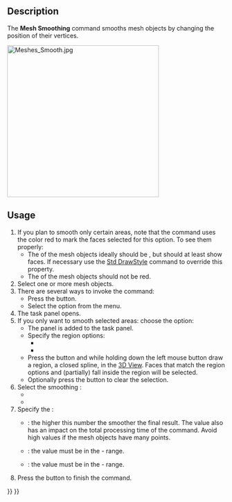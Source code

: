 <languages/>
<translate>

<!--T:4-->
{{Docnav
|[[Mesh_SegmentationBestFit|SegmentationBestFit]]
|[[Mesh_Decimating|Decimating]]
|[[Mesh_Workbench|Mesh]]
|IconL=Mesh_SegmentationBestFit.svg
|IconR=Mesh_Decimating.svg
|IconC=Workbench_Mesh.svg
}}

<!--T:5-->
{{GuiCommand
|Name=Mesh Smoothing
|MenuLocation=Meshes → Smooth
|Workbenches=[[Mesh_Workbench|Mesh]]
}}

==Description== <!--T:6-->

<!--T:7-->
The '''Mesh Smoothing''' command smooths mesh objects by changing the position of their vertices.

</translate>
[[Image:Meshes_Smooth.jpg|350px]]
<translate>
<!--T:3-->
{{Caption|The Smoothing task panel after choosing the Only selection option}}

==Usage== <!--T:8-->

<!--T:9-->
# If you plan to smooth only certain areas, note that the command uses the color red to mark the faces selected for this option. To see them properly:
#* The {{PropertyView|Display Mode}} of the mesh objects ideally should be {{Value|Flat Lines}}, but should at least show faces. If necessary use the [[Std_DrawStyle|Std DrawStyle]] command to override this property.
#* The {{PropertyView|Shape Color}} of the mesh objects should not be red.
# Select one or more mesh objects.
# There are several ways to invoke the command:
#* Press the {{Button|[[Image:Mesh_Smoothing.svg|16px]] [[Mesh_Smoothing|Smooth]]}} button.
#* Select the {{MenuCommand|Meshes → [[Image:Mesh_Smoothing.svg|16px]] Smooth}} option from the menu.
# The {{MenuCommand|Smoothing}} task panel opens.
# If you only want to smooth selected areas: choose the {{MenuCommand|Only selection}} option:
#* The {{MenuCommand|Selection}} panel is added to the task panel.
#* Specify the region options:
#** {{MenuCommand|Respect only visible triangles}}
#** {{MenuCommand|Respect only triangles with normals facing screen}}
#* Press the {{Button|Add}} button and while holding down the left mouse button draw a region, a closed spline, in the [[3D_View|3D View]]. Faces that match the region options and (partially) fall inside the region will be selected.
#* Optionally press the {{Button|Clear}} button to clear the selection.
# Select the smoothing {{MenuCommand|Method}}:
#* {{MenuCommand|Taubin}}
#* {{MenuCommand|Laplace}}
# Specify the {{MenuCommand|Parameters}}:
#* {{MenuCommand|Iterations}}: the higher this number the smoother the final result. The value also has an impact on the total processing time of the command. Avoid high values if the mesh objects have many points.
#* {{MenuCommand|λ}}: the value must be in the {{Value|0}} - {{Value|1}} range.
#* {{MenuCommand|μ}}: the value must be in the {{Value|0}} - {{Value|1}} range.
# Press the {{Button|OK}} button to finish the command.


<!--T:10-->
{{Docnav
|[[Mesh_SegmentationBestFit|SegmentationBestFit]]
|[[Mesh_Decimating|Decimating]]
|[[Mesh_Workbench|Mesh]]
|IconL=Mesh_SegmentationBestFit.svg
|IconR=Mesh_Decimating.svg
|IconC=Workbench_Mesh.svg
}}

</translate>
{{Mesh Tools navi{{#translation:}}}}
{{Userdocnavi{{#translation:}}}}
{{clear}}